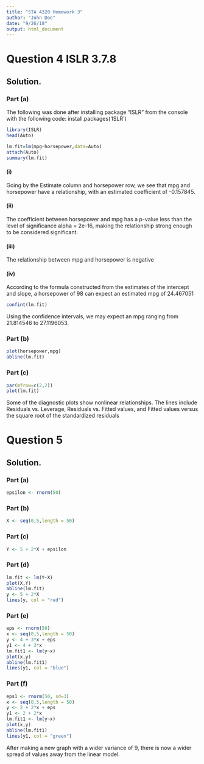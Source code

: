 ```yaml
---
title: "STA 4320 Homework 3"
author: "John Doe"
date: "9/26/18"
output: html_document
---
```


# Question 4 ISLR 3.7.8


## Solution.

### Part (a)
The following was done after installing package "ISLR" from the console with the following code:
install.packages('ISLR')

```r
library(ISLR)
head(Auto)
```
```r
lm.fit=lm(mpg~horsepower,data=Auto)
attach(Auto)
summary(lm.fit)
```


#### (i)
Going by the Estimate column and horsepower row, we see that mpg and horsepower have a relationship, with an estimated coefficient of -0.157845.

#### (ii)
The coefficient between horsepower and mpg has a p-value less than the level of significance alpha = 2e-16, making the relationship strong enough to be considered significant.

#### (iii)
The relationship between mpg and horsepower is negative

#### (iv)
According to the formula constructed from the estimates of the intercept and slope, a horsepower of 98 can expect an estimated mpg of 24.467051
```r
confint(lm.fit)
```
Using the confidence intervals, we may expect an mpg ranging from 21.814546 to 27.1196053.

### Part (b)

```r
plot(horsepower,mpg)
abline(lm.fit)
```


### Part (c)

```r
par(mfrow=c(2,2))
plot(lm.fit)
```


Some of the diagnostic plots show nonlinear relationships. The lines include Residuals vs. Leverage, Residuals vs. Fitted values, and Fitted values versus the square root of the standardized residuals


# Question 5


## Solution.

### Part (a)

```r
epsilon <- rnorm(50)
```


### Part (b)


```r
X <- seq(0,5,length = 50)
```


### Part (c)

```r
Y <- 5 + 2*X + epsilon
```


### Part (d)

```r
lm.fit <- lm(Y~X)
plot(X,Y)
abline(lm.fit)
y <- 5 + 2*X
lines(y, col = "red")

```


### Part (e)

```r
eps <- rnorm(50)
x <- seq(0,5,length = 50)
y <- 4 + 3*x + eps
y1 <- 4 + 3*x
lm.fit1 <- lm(y~x)
plot(x,y)
abline(lm.fit1)
lines(y1, col = "blue")

```


### Part (f)

```r
eps1 <- rnorm(50, sd=3)
x <- seq(0,5,length = 50)
y <- 2 + 2*x + eps
y1 <- 2 + 2*x
lm.fit1 <- lm(y~x)
plot(x,y)
abline(lm.fit1)
lines(y1, col = "green")
```


After making a new graph with a wider variance of 9, there is now a wider spread of values away from the linear model.